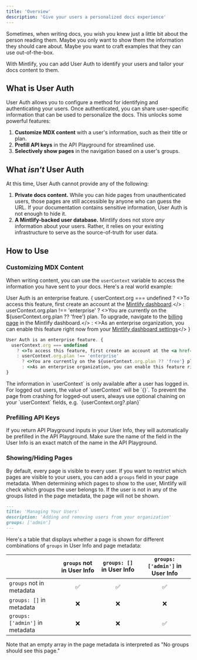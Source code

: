 ```yaml
---
title: 'Overview'
description: 'Give your users a personalized docs experience'
---
```


Sometimes, when writing docs, you wish you knew just a little bit about the person reading them. Maybe you only want to show them the information they should care about. Maybe you want to craft examples that they can use out-of-the-box.

With Mintlify, you can add User Auth to identify your users and tailor your docs content to them.

## What is User Auth

User Auth allows you to configure a method for identifying and authenticating your users. Once authenticated, you can share user-specific information that can be used to personalize the docs. This unlocks some powerful features:

1. **Customize MDX content** with a user's information, such as their title or plan.
2. **Prefill API keys** in the API Playground for streamlined use.
3. **Selectively show pages** in the navigation based on a user's groups.

## What *isn't* User Auth

At this time, User Auth cannot provide any of the following:

1. **Private docs content.** While you can hide pages from unauthenticated users, those pages are still accessible by anyone who can guess the URL. If your documentation contains sensitive information, User Auth is not enough to hide it.
2. **A Mintlify-backed user database.** Mintlify does not store *any* information about your users. Rather, it relies on your existing infrastructure to serve as the source-of-truth for user data.

## How to Use

### Customizing MDX Content

When writing content, you can use the `userContext` variable to access the information you have sent to your docs. Here's a real world example:

User Auth is an enterprise feature. {
  userContext.org === undefined
    ? <>To access this feature, first create an account at the <a href="https://dashboard.mintlify.com/login">Mintlify dashboard</a>.</>
    : userContext.org.plan !== 'enterprise'
      ? <>You are currently on the ${userContext.org.plan ?? 'free'} plan. To upgrade, navigate to the <a href="https://dashboard.mintlify.com/settings/billing">billing page</a> in the Mintlify dashboard.</>
      : <>As an enterprise organization, you can enable this feature right now from your <a href="https://dashboard.mintlify.com/settings/integrations">Mintlify dashboard settings</a></>
}

```jsx
User Auth is an enterprise feature. {
  userContext.org === undefined
    ? <>To access this feature, first create an account at the <a href="https://dashboard.mintlify.com/login">Mintlify dashboard</a>.</>
    : userContext.org.plan !== 'enterprise'
      ? <>You are currently on the ${userContext.org.plan ?? 'free'} plan. To upgrade, navigate to the <a href="https://dashboard.mintlify.com/settings/billing">billing page</a> in the Mintlify dashboard.</>
      : <>As an enterprise organization, you can enable this feature right now from your <a href="https://dashboard.mintlify.com/settings/integrations">Mintlify dashboard settings</a></>
}
```

<Note>
  The information in `userContext` is only available after a user has logged in. For logged out users, the value of `userContext` will be `{}`. To prevent the page from crashing for logged-out users, always use optional chaining on your `userContext` fields, e.g. `{userContext.org?.plan}`
</Note>

### Prefilling API Keys

If you return API Playground inputs in your User Info, they will automatically be prefilled in the API Playground. Make sure the name of the field in the User Info is an exact match of the name in the API Playground.

### Showing/Hiding Pages

By default, every page is visible to every user. If you want to restrict which pages are visible to your users, you can add a `groups` field in your page metadata.
When determining which pages to show to the user, Mintlify will check which groups the user belongs to.
If the user is not in any of the groups listed in the page metadata, the page will not be shown.

```md
---
title: 'Managing Your Users'
description: 'Adding and removing users from your organization'
groups: ['admin']
---
```

Here's a table that displays whether a page is shown for different combinations of `groups` in User Info and page metadata:

|                                    | `groups` not in User Info | `groups: []` in User Info | `groups: ['admin']` in User Info |
|:-----------------------------------|:------------------------:|:-------------------------:|:--------------------------------:|
| `groups` not in metadata           |                        ✅ |                        ✅ |                               ✅ |
| `groups: []` in metadata           |                        ❌ |                        ❌ |                               ❌ |
| `groups: ['admin']` in metadata    |                        ❌ |                        ❌ |                               ✅ |

<Note>Note that an empty array in the page metadata is interpreted as "No groups should see this page."</Note>
